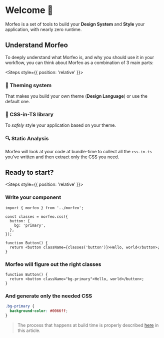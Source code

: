 
# Welcome 👋

Morfeo is a set of tools to build your **Design System** and **Style** your application, with nearly zero runtime.

## Understand Morfeo

To deeply understand what Morfeo is, and why you should use it in your workflow, you can think about Morfeo as a combination of 3 main parts:

<Steps style={{ position: 'relative' }}>

### 🎨 Theming system

That makes you build your own theme (**Design Language**) or use the default one.

### 💅 CSS-in-TS library

To _safely_ style your application based on your theme.

### 🔍 Static Analysis

Morfeo will look at your code at bundle-time to collect all the `css-in-ts` you've written and then extract
only the CSS you need.

</Steps>

## Ready to start?

<Steps style={{ position: 'relative' }}>

### Write your component

```tsx showLineNumbers filename="Button.tsx" {1, 3-7} /classes('button')/ copy
import { morfeo } from '../morfeo';

const classes = morfeo.css({
  button: {
    bg: 'primary',
  },
});

function Button() {
  return <button className={classes('button')}>Hello, world</button>;
}
```

### Morfeo will figure out the right classes

```tsx showLineNumbers filename="Button.tsx" /className="bg-primary"/
function Button() {
  return <button className="bg-primary">Hello, world</button>;
}
```

### And generate only the needed CSS

```css showLineNumbers filename="morfeo.css" /.bg-primary/
.bg-primary {
  background-color: #0066ff;
}
```

> The process that happens at build time is properly described [here](./todo) in this article.

</Steps>
